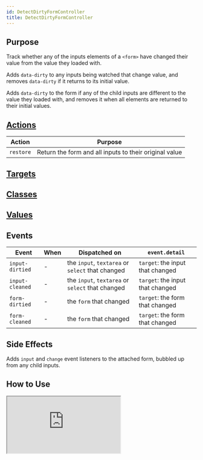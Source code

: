 ```yaml
---
id: DetectDirtyFormController
title: DetectDirtyFormController
---
```




## Purpose

Track whether any of the inputs elements of a `<form>` have changed their value from the value they loaded with.

Adds `data-dirty` to any inputs being watched that change value, and removes `data-dirty` if it returns to its initial value.

Adds `data-dirty` to the form if any of the child inputs are different to the value they loaded with, and removes it when all elements are returned to their initial values.


## [Actions](https://stimulus.hotwire.dev/reference/actions)

| Action    | Purpose                                                |
|-----------|--------------------------------------------------------|
| `restore` | Return the form and all inputs to their original value |

## [Targets](https://stimulus.hotwire.dev/reference/targets)
<NoTargets/>

## [Classes](https://stimulus.hotwire.dev/reference/classes)
<NoClasses/>

## [Values](https://stimulus.hotwire.dev/reference/values)
<NoValues/>

## Events

| Event           | When | Dispatched on                                    | `event.detail`                   |
|-----------------|------|--------------------------------------------------|----------------------------------|
| `input-dirtied` | -    | the `input`, `textarea` or `select` that changed | `target`: the input that changed |
| `input-cleaned` | -    | the `input`, `textarea` or `select` that changed | `target`: the input that changed |
| `form-dirtied`  | -    | the `form`   that changed                        | `target`: the form that changed  |
| `form-cleaned`  | -    | the `form`   that changed                        | `target`: the form that changed  |

## Side Effects

Adds `input` and `change` event listeners to the attached form, bubbled up from any child inputs.



## How to Use

<iframe
  src="https:///stimulus-library.netlify.app/controllers/detect_dirty_form_controller.html"
  style={{ width: "100%", height: "500px", border: "0", borderRadius: "4px", overflow: "hidden" }}
  sandbox="allow-forms allow-modals allow-popups allow-presentation allow-same-origin allow-scripts"
/>